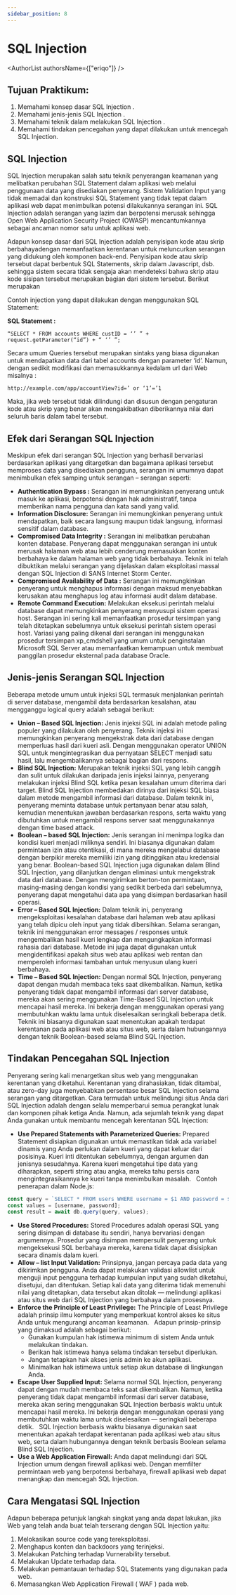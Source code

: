 ```yaml
---
sidebar_position: 8
---
```



# SQL Injection

<AuthorList authorsName={["eriqo"]} />

## Tujuan Praktikum:
1. Memahami konsep dasar SQL Injection .
2. Memahami jenis-jenis SQL Injection .
3. Memahami teknik dalam melakukan SQL Injection .
4. Memahami tindakan pencegahan yang dapat dilakukan untuk mencegah SQL Injection.

## SQL Injection
SQL Injection merupakan salah satu teknik penyerangan keamanan yang melibatkan perubahan SQL Statement dalam aplikasi web melalui penggunaan data yang disediakan penyerang. Sistem Validation Input yang tidak memadai dan konstruksi SQL Statement yang tidak tepat dalam aplikasi web dapat menimbulkan potensi dilakukannya serangan ini. SQL Injection adalah serangan yang lazim dan berpotensi merusak sehingga Open Web Application Security Project (OWASP) mencantumkannya sebagai ancaman nomor satu untuk aplikasi web.

Adapun konsep dasar dari SQL Injection adalah penyisipan kode atau skrip berbahayadengan memanfaatkan kerentanan untuk meluncurkan serangan yang didukung oleh komponen back-end. Penyisipan kode atau skrip tersebut dapat berbentuk SQL Statements, skrip dalam Javascript, dsb. sehingga sistem secara tidak sengaja akan mendeteksi bahwa skrip atau kode sisipan tersebut merupakan bagian dari sistem tersebut. Berikut merupakan

Contoh injection yang dapat dilakukan dengan menggunakan SQL Statement:

**SQL Statement :**
```
“SELECT * FROM accounts WHERE custID = ‘’ ” + request.getParameter(“id”) + “ ‘’ ”;
```
Secara umum Queries tersebut merupakan sintaks yang biasa digunakan untuk mendapatkan data dari tabel accounts dengan parameter ‘id’. Namun, dengan sedikit modifikasi dan memasukkannya kedalam url dari Web misalnya :


```
http://example.com/app/accountView?id=’ or ‘1’=’1
```


Maka, jika web tersebut tidak dilindungi dan disusun dengan pengaturan kode atau skrip yang benar akan mengakibatkan diberikannya nilai dari seluruh baris dalam tabel tersebut.

## Efek dari Serangan SQL Injection

Meskipun efek dari serangan SQL Injection yang berhasil bervariasi berdasarkan aplikasi yang ditargetkan dan bagaimana aplikasi tersebut memproses data yang disediakan pengguna, serangan ini umumnya dapat menimbulkan efek samping untuk serangan – serangan seperti:

- **Authentication Bypass :** Serangan ini memungkinkan penyerang untuk masuk ke aplikasi, berpotensi dengan hak administratif, tanpa memberikan nama pengguna dan kata sandi yang valid.
- **Information Disclosure:** Serangan ini memungkinkan penyerang untuk mendapatkan, baik secara langsung maupun tidak langsung, informasi sensitif dalam database.
- **Compromised Data Integrity :** Serangan ini melibatkan perubahan konten database. Penyerang dapat menggunakan serangan ini untuk merusak halaman web atau lebih cenderung memasukkan konten berbahaya ke dalam halaman web yang tidak berbahaya. Teknik ini telah dibuktikan melalui serangan yang dijelaskan dalam eksploitasi massal dengan SQL Injection di SANS Internet Storm Center.
- **Compromised Availability of Data :** Serangan ini memungkinkan penyerang untuk menghapus informasi dengan maksud menyebabkan kerusakan atau menghapus log atau informasi audit dalam database.
- **Remote Command Execution:** Melakukan eksekusi perintah melalui database dapat memungkinkan penyerang menyusupi sistem operasi host. Serangan ini sering kali memanfaatkan prosedur tersimpan yang telah ditetapkan sebelumnya untuk eksekusi perintah sistem operasi host. Variasi yang paling dikenal dari serangan ini menggunakan prosedur tersimpan xp_cmdshell yang umum untuk penginstalan Microsoft SQL Server atau memanfaatkan kemampuan untuk membuat panggilan prosedur eksternal pada database Oracle.

## Jenis-jenis Serangan SQL Injection
Beberapa metode umum untuk injeksi SQL termasuk menjalankan perintah di server database, mengambil data berdasarkan kesalahan, atau mengganggu logical query adalah sebagai berikut:

- **Union – Based SQL Injection:** Jenis injeksi SQL ini adalah metode paling populer yang dilakukan oleh penyerang. Teknik injeksi ini memungkinkan penyerang mengekstrak data dari database dengan memperluas hasil dari kueri asli. Dengan menggunakan operator UNION SQL untuk mengintegrasikan dua pernyataan SELECT menjadi satu hasil, lalu mengembalikannya sebagai bagian dari respons.
- **Blind SQL Injection:** Merupakan teknik injeksi SQL yang lebih canggih dan sulit untuk dilakukan daripada jenis injeksi lainnya, penyerang melakukan injeksi Blind SQL ketika pesan kesalahan umum diterima dari target. Blind SQL Injection membedakan dirinya dari injeksi SQL biasa dalam metode mengambil informasi dari database. Dalam teknik ini, penyerang meminta database untuk pertanyaan benar atau salah, kemudian menentukan jawaban berdasarkan respons, serta waktu yang dibutuhkan untuk mengambil respons server saat menggunakannya dengan time based attack.
- **Boolean – based SQL Injection:** Jenis serangan ini menimpa logika dan kondisi kueri menjadi miliknya sendiri. Ini biasanya digunakan dalam permintaan izin atau otentikasi, di mana mereka mengelabui database dengan berpikir mereka memiliki izin yang ditinggikan atau kredensial yang benar. Boolean-based SQL Injection juga digunakan dalam Blind SQL Injection, yang dilanjutkan dengan eliminasi untuk mengekstrak data dari database. Dengan mengirimkan berton-ton permintaan, masing-masing dengan kondisi yang sedikit berbeda dari sebelumnya, penyerang dapat mengetahui data apa yang disimpan berdasarkan hasil operasi.
- **Error – Based SQL Injection:** Dalam teknik ini, penyerang mengeksploitasi kesalahan database dari halaman web atau aplikasi yang telah dipicu oleh input yang tidak dibersihkan. Selama serangan, teknik ini menggunakan error messages / responses untuk mengembalikan hasil kueri lengkap dan mengungkapkan informasi rahasia dari database. Metode ini juga dapat digunakan untuk mengidentifikasi apakah situs web atau aplikasi web rentan dan memperoleh informasi tambahan untuk menyusun ulang kueri berbahaya.
- **Time – Based SQL Injection:** Dengan normal SQL Injection, penyerang dapat dengan mudah membaca teks saat dikembalikan. Namun, ketika penyerang tidak dapat mengambil informasi dari server database, mereka akan sering menggunakan Time-Based SQL Injection untuk mencapai hasil mereka. Ini bekerja dengan menggunakan operasi yang membutuhkan waktu lama untuk diselesaikan seringkali beberapa detik. Teknik ini biasanya digunakan saat menentukan apakah terdapat kerentanan pada aplikasi web atau situs web, serta dalam hubungannya dengan teknik Boolean-based selama Blind SQL Injection.

## Tindakan Pencegahan SQL Injection

Penyerang sering kali menargetkan situs web yang menggunakan kerentanan yang diketahui. Kerentanan yang dirahasiakan, tidak ditambal, atau zero-day juga menyebabkan persentase besar SQL Injection selama serangan yang ditargetkan. Cara termudah untuk melindungi situs Anda dari SQL Injection adalah dengan selalu memperbarui semua perangkat lunak dan komponen pihak ketiga Anda. Namun, ada sejumlah teknik yang dapat Anda gunakan untuk membantu mencegah kerentanan SQL Injection:

- **Use Prepared Statements with Parameterized Queries:**
Prepared Statement disiapkan digunakan untuk memastikan tidak ada variabel dinamis yang Anda perlukan dalam kueri yang dapat keluar dari posisinya. Kueri inti ditentukan sebelumnya, dengan argumen dan jenisnya sesudahnya. Karena kueri mengetahui tipe data yang diharapkan, seperti string atau angka, mereka tahu persis cara mengintegrasikannya ke kueri tanpa menimbulkan masalah. 
&nbsp;
    Contoh penerapan dalam Node.js:

```javascript
const query = `SELECT * FROM users WHERE username = $1 AND password = $2;`;
const values = [username, password];
const result = await db.query(query, values);
```
- **Use Stored Procedures:**
Stored Procedures adalah operasi SQL yang sering disimpan di database itu sendiri, hanya bervariasi dengan argumennya. Prosedur yang disimpan mempersulit penyerang untuk mengeksekusi SQL berbahaya mereka, karena tidak dapat disisipkan secara dinamis dalam kueri.
- **Allow – list Input Validation:**
Prinsipnya, jangan percaya pada data yang dikirimkan pengguna. Anda dapat melakukan validasi allowlist untuk menguji input pengguna terhadap kumpulan input yang sudah diketahui, disetujui, dan ditentukan. Setiap kali data yang diterima tidak memenuhi nilai yang ditetapkan, data tersebut akan ditolak — melindungi aplikasi atau situs web dari SQL Injection yang berbahaya dalam prosesnya.
- **Enforce the Principle of Least Privilege:**
The Principle of Least Privilege adalah prinsip ilmu komputer yang memperkuat kontrol akses ke situs Anda untuk mengurangi ancaman keamanan. 
&nbsp;
Adapun prinsip-prinsip yang dimaksud adalah sebagai berikut:
    - Gunakan kumpulan hak istimewa minimum di sistem Anda untuk melakukan tindakan.
    - Berikan hak istimewa hanya selama tindakan tersebut diperlukan.
    - Jangan tetapkan hak akses jenis admin ke akun aplikasi.
    - Minimalkan hak istimewa untuk setiap akun database di lingkungan Anda.
- **Escape User Supplied Input:**
Selama normal SQL Injection, penyerang dapat dengan mudah membaca teks saat dikembalikan. Namun, ketika penyerang tidak dapat mengambil informasi dari server database, mereka akan sering menggunakan SQL Injection berbasis waktu untuk mencapai hasil mereka. Ini bekerja dengan menggunakan operasi yang membutuhkan waktu lama untuk diselesaikan — seringkali beberapa detik.
&nbsp;
SQL Injection berbasis waktu biasanya digunakan saat menentukan apakah terdapat kerentanan pada aplikasi web atau situs web, serta dalam hubungannya dengan teknik berbasis Boolean selama Blind SQL Injection.
&nbsp;
- **Use a Web Application Firewall:**
Anda dapat melindungi dari SQL Injection umum dengan firewall aplikasi web. Dengan memfilter permintaan web yang berpotensi berbahaya, firewall aplikasi web dapat menangkap dan mencegah SQL Injection.

## Cara Mengatasi SQL Injection
Adapun beberapa petunjuk langkah singkat yang anda dapat lakukan, jika Web yang telah anda buat telah terserang dengan SQL Injection yaitu:

1.	Melokasikan source code yang tereksploitasi.
2.	Menghapus konten dan backdoors yang terinjeksi.
3.	Melakukan Patching terhadap Vurnerability tersebut.
4.	Melakukan Update terhadap data.
5.	Melakukan pemantauan terhadap SQL Statements yang digunakan pada web.
6.	Memasangkan Web Application Firewall ( WAF ) pada web.